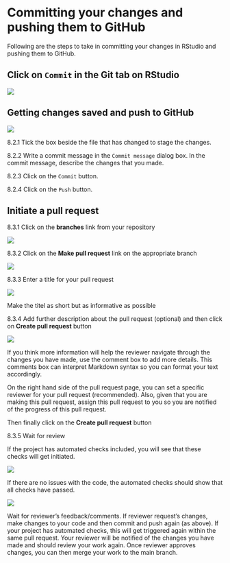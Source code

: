 # Committing your changes and pushing them to GitHub {#commit-and-push}

Following are the steps to take in committing your changes in RStudio and pushing them to GitHub.

## Click on `Commit` in the Git tab on RStudio

![](images/commit_push_pull1.png)

## Getting changes saved and push to GitHub

![](images/commit_push_pull2.png)

8.2.1 Tick the box beside the file that has changed to stage the changes.

8.2.2 Write a commit message in the `Commit message` dialog box. In the commit message, describe the changes that you made.
    
8.2.3 Click on the `Commit` button.
    
8.2.4 Click on the `Push` button.

## Initiate a pull request

8.3.1 Click on the **branches** link from your repository

![](images/pull_request1.png)

8.3.2 Click on the **Make pull request** link on the appropriate branch

![](images/pull_request2.png)

8.3.3 Enter a title for your pull request

![](images/pull_request3.png)

Make the titel as short but as informative as possible

8.3.4 Add further description about the pull request (optional) and then click on **Create pull request** button

![](images/pull_request4.png)

If you think more information will help the reviewer navigate through the changes you have made, use the comment box to add more details. This comments box can interpret Markdown syntax so you can format your text accordingly.

On the right hand side of the pull request page, you can set a specific reviewer for your pull request (recommended). Also, given that you are making this pull request, assign this pull request to you so you are notified of the progress of this pull request.

Then finally click on the **Create pull request** button

8.3.5 Wait for review

If the project has automated checks included, you will see that these checks will get initiated.

![](images/pull_request5.png)

If there are no issues with the code, the automated checks should show that all checks have passed.

![](images/pull_request6.png)

Wait for reviewer's feedback/comments. If reviewer request's changes, make changes to your code and then commit and push again (as above). If your project has automated checks, this will get triggered again within the same pull request. Your reviewer will be notified of the changes you have made and should review your work again. Once reviewer approves changes, you can then merge your work to the main branch.


